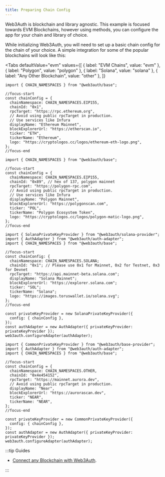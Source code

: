 ```yaml
---
title: Preparing Chain Config
---
```



Web3Auth is blockchain and library agnostic. This example is focused towards EVM Blockchains,
however using methods, you can configure the app for your chain and library of choice.

While initializing Web3Auth, you will need to set up a basic chain config for the chain of your
choice. A simple integration for some of the popular blockchains will look like this:

<Tabs
  defaultValue="evm"
  values={[
    { label: "EVM Chains", value: "evm" },
    { label: "Polygon", value: "polygon" },
    { label: "Solana", value: "solana" },
    { label: "Any Other Blockchain", value: "other" },
  ]}
>

<TabItem value="evm">

```tsx
import { CHAIN_NAMESPACES } from "@web3auth/base";

//focus-start
const chainConfig = {
  chainNamespace: CHAIN_NAMESPACES.EIP155,
  chainId: "0x1",
  rpcTarget: "https://rpc.ethereum.org",
  // Avoid using public rpcTarget in production.
  // Use services like Infura
  displayName: "Ethereum Mainnet",
  blockExplorerUrl: "https://etherscan.io",
  ticker: "ETH",
  tickerName: "Ethereum",
  logo: "https://cryptologos.cc/logos/ethereum-eth-logo.png",
};
//focus-end
```

</TabItem>

<TabItem value="polygon">

```tsx
import { CHAIN_NAMESPACES } from "@web3auth/base";

//focus-start
const chainConfig = {
  chainNamespace: CHAIN_NAMESPACES.EIP155,
  chainId: "0x89", // hex of 137, polygon mainnet
  rpcTarget: "https://polygon-rpc.com",
  // Avoid using public rpcTarget in production.
  // Use services like Infura
  displayName: "Polygon Mainnet",
  blockExplorerUrl: "https://polygonscan.com",
  ticker: "POL",
  tickerName: "Polygon Ecosystem Token",
  logo: "https://cryptologos.cc/logos/polygon-matic-logo.png",
};
//focus-end
```

</TabItem>

<TabItem value="solana">

```tsx
import { SolanaPrivateKeyProvider } from "@web3auth/solana-provider";
import { AuthAdapter } from "@web3auth/auth-adapter";
import { CHAIN_NAMESPACES } from "@web3auth/base";

//focus-start
const chainConfig: {
  chainNamespace: CHAIN_NAMESPACES.SOLANA;
  chainId: "0x1"; // Please use 0x1 for Mainnet, 0x2 for Testnet, 0x3 for Devnet
  rpcTarget: "https://api.mainnet-beta.solana.com";
  displayName: "Solana Mainnet";
  blockExplorerUrl: "https://explorer.solana.com";
  ticker: "SOL";
  tickerName: "Solana";
  logo: "https://images.toruswallet.io/solana.svg";
};
//focus-end

const privateKeyProvider = new SolanaPrivateKeyProvider({
  config: { chainConfig },
});
const authAdapter = new AuthAdapter({ privateKeyProvider: privateKeyProvider });
web3auth.configureAdapter(authAdapter);
```

</TabItem>

<TabItem value="other">

```tsx
import { CommonPrivateKeyProvider } from "@web3auth/base-provider";
import { AuthAdapter } from "@web3auth/auth-adapter";
import { CHAIN_NAMESPACES } from "@web3auth/base";

//focus-start
const chainConfig = {
  chainNamespace: CHAIN_NAMESPACES.OTHER,
  chainId: "0x4e454152",
  rpcTarget: "https://mainnet.aurora.dev",
  // Avoid using public rpcTarget in production.
  displayName: "Near",
  blockExplorerUrl: "https://aurorascan.dev",
  ticker: "NEAR",
  tickerName: "NEAR",
};
//focus-end

const privateKeyProvider = new CommonPrivateKeyProvider({
  config: { chainConfig },
});
const authAdapter = new AuthAdapter({ privateKeyProvider: privateKeyProvider });
web3auth.configureAdapter(authAdapter);
```

</TabItem>

</Tabs>

:::tip Guides

- [Connect any Blockchain with Web3Auth](/connect-blockchain/#reference-guides-for-blockchain-connections).

:::
